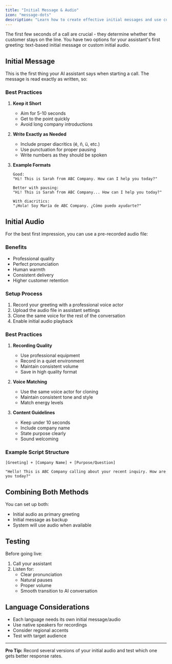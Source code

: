 ```yaml
---
title: "Initial Message & Audio"
icon: "message-dots"
description: "Learn how to create effective initial messages and use custom audio files for the best first impression"
---
```


The first few seconds of a call are crucial - they determine whether the customer stays on the line. You have two options for your assistant's first greeting: text-based initial message or custom initial audio.

## Initial Message

This is the first thing your AI assistant says when starting a call. The message is read exactly as written, so:

### Best Practices

1. **Keep it Short**

   - Aim for 5-10 seconds
   - Get to the point quickly
   - Avoid long company introductions

2. **Write Exactly as Needed**

   - Include proper diacritics (é, ñ, ü, etc.)
   - Use punctuation for proper pausing
   - Write numbers as they should be spoken

3. **Example Formats**

   ```
   Good:
   "Hi! This is Sarah from ABC Company. How can I help you today?"

   Better with pausing:
   "Hi! This is Sarah from ABC Company... How can I help you today?"

   With diacritics:
   "¡Hola! Soy María de ABC Company. ¿Cómo puedo ayudarte?"
   ```

## Initial Audio

For the best first impression, you can use a pre-recorded audio file:

### Benefits

- Professional quality
- Perfect pronunciation
- Human warmth
- Consistent delivery
- Higher customer retention

### Setup Process

1. Record your greeting with a professional voice actor
2. Upload the audio file in assistant settings
3. Clone the same voice for the rest of the conversation
4. Enable initial audio playback

### Best Practices

1. **Recording Quality**

   - Use professional equipment
   - Record in a quiet environment
   - Maintain consistent volume
   - Save in high quality format

2. **Voice Matching**

   - Use the same voice actor for cloning
   - Maintain consistent tone and style
   - Match energy levels

3. **Content Guidelines**
   - Keep under 10 seconds
   - Include company name
   - State purpose clearly
   - Sound welcoming

### Example Script Structure

```
[Greeting] + [Company Name] + [Purpose/Question]

"Hello! This is ABC Company calling about your recent inquiry. How are you today?"
```

## Combining Both Methods

You can set up both:

- Initial audio as primary greeting
- Initial message as backup
- System will use audio when available

## Testing

Before going live:

1. Call your assistant
2. Listen for:
   - Clear pronunciation
   - Natural pauses
   - Proper volume
   - Smooth transition to AI conversation

## Language Considerations

- Each language needs its own initial message/audio
- Use native speakers for recordings
- Consider regional accents
- Test with target audience

---

**Pro Tip:** Record several versions of your initial audio and test which one gets better response rates.
